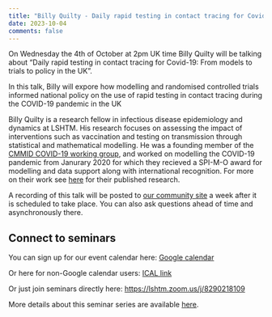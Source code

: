 ```yaml
---
title: "Billy Quilty - Daily rapid testing in contact tracing for Covid-19: From models to trials to policy in the UK"
date: 2023-10-04
comments: false
---
```


On Wednesday the 4th of October at 2pm UK time Billy Quilty will be talking about "Daily rapid testing in contact tracing for Covid-19: From models to trials to policy in the UK".

In this talk, Billy will expore how modelling and randomised controlled trials informed national policy on the use of rapid testing in contact tracing during the COVID-19 pandemic in the UK

Billy Quilty is a research fellow in infectious disease epidemiology and dynamics at LSHTM. His research focuses on assessing the impact of interventions such as vaccination and testing on transmission through statistical and mathematical modelling. He was a founding member of the [CMMID COVID-19 working group](https://cmmid.github.io/topics/covid19/), and worked on modelling the COVID-19 pandemic from Janurary 2020 for which they recieved a SPI-M-O award for modelling and data support along with international recognition. For more on their work see [here](https://scholar.google.com/citations?user=YqjU048AAAAJ&hl=en) for their published research.

A recording of this talk will be posted to [our community site](https://community.epinowcast.org/c/meetings/8) a week after it is scheduled to take place. You can also ask questions ahead of time and asynchronously there.

## Connect to seminars

You can sign up for our event calendar here: [Google calendar ](https://calendar.google.com/calendar/u/0/r?cid=YTExM2I2ZjVkOTYxODA4ZjA5YjdhODA3ZTIwMzU1Mzk4ODY0Y2NhYjIzOWVkNjAyYzc5ZTkzYWM5OWY0YWQxM0Bncm91cC5jYWxlbmRhci5nb29nbGUuY29t)

Or here for non-Google calendar users: [ICAL link ](https://calendar.google.com/calendar/ical/a113b6f5d961808f09b7a807e20355398864ccab239ed602c79e93ac99f4ad13%40group.calendar.google.com/public/basic.ics)

Or just join seminars directly here: [https://lshtm.zoom.us/j/8290218109 ](https://lshtm.zoom.us/j/8290218109)

More details about this seminar series are available [here](../../seminars.qmd).